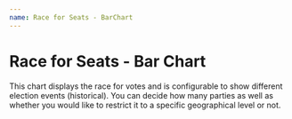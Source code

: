 ```yaml
---
name: Race for Seats - BarChart
---
```



# Race for Seats - Bar Chart

This chart displays the race for votes and is configurable to show different election events (historical). You can decide how many parties as well as whether you would like to restrict it to a specific geographical level or not.

<Playground>
    <BarChart width="600" height="220"/>
    <BarChartEmbed />
</Playground>
